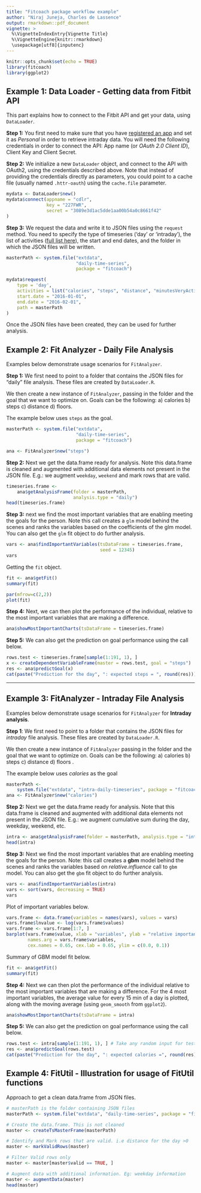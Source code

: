 ```yaml
---
title: "Fitcoach package workflow example"
author: "Niraj Juneja, Charles de Lassence"
output: rmarkdown::pdf_document
vignette: >
  %\VignetteIndexEntry{Vignette Title}
  %\VignetteEngine{knitr::rmarkdown}
  \usepackage[utf8]{inputenc}
---
```


```r
knitr::opts_chunk$set(echo = TRUE)
library(fitcoach)
library(ggplot2)
```

## Example 1: Data Loader - Getting data from Fitbit API

This part explains how to connect to the Fitbit API and get your data, using `DataLoader`. 


**Step 1:** You first need to make sure that you have [registered an app](https://dev.fitbit.com/) and set it as *Personal* in order to retrieve intraday data. You will need the following credentials in order to connect the API: App name (or *OAuth 2.0 Client ID*), Client Key and Client Secret. 


**Step 2:** We initialize a new `DataLoader` object, and connect to the API with OAuth2, using the credentials described above. Note that instead of providing the credentials directly as parameters, you could point to a cache file (usually named `.httr-oauth`) using the `cache.file` parameter.

```r
mydata <- DataLoader$new()
mydata$connect(appname = "cdlr",
               key = "227FWR",
               secret = "3089e3d1ac5dde1aa00b54a0c8661f42"
)
```


**Step 3:** We request the data and write it to JSON files using the `request` method. You need to specify the type of timeseries ('day' or 'intraday'), the list of activities ([full list here](https://dev.fitbit.com/docs/activity/)), the start and end dates, and the folder in which the JSON files will be written.

```r
masterPath <- system.file("extdata", 
                          "daily-time-series", 
                          package = "fitcoach")

mydata$request(
    type = 'day', 
    activities = list("calories", "steps", "distance", "minutesVeryActive"), 
    start.date = "2016-01-01", 
    end.date = "2016-02-01", 
    path = masterPath
)
```

Once the JSON files have been created, they can be used for further analysis.


## Example 2: Fit Analyzer - Daily File Analysis

Examples below demonstrate usage scenarios for `FitAnalyzer`.


**Step 1:** We first need to point to a folder that contains the JSON files for "daily" file analysis. These files are created by `DataLoader.R`.

We then create a new instance of `FitAnalyzer`, passing in the folder and the goal that we want to optimize on. Goals can be the following: a) calories b) steps c) distance d) floors.

The example below uses `steps` as the goal.

```r
masterPath <- system.file("extdata", 
                          "daily-time-series", 
                          package = "fitcoach")

ana <- FitAnalyzer$new("steps")
```


**Step 2:** Next we get the data.frame ready for analysis. Note this data.frame is cleaned and augmented with additional data elements not present in the JSON file. E.g.: we augment `weekday`, `weekend` and mark rows that are valid.

```r
timeseries.frame <- 
    ana$getAnalysisFrame(folder = masterPath, 
                         analysis.type = "daily")
head(timeseries.frame)
```


**Step 3:** next we find the most important variables that are enabling meeting the goals for the person. Note this call creates a `glm` model behind the scenes and ranks the variables based on the coefficients of the glm model. You can also get the `glm` fit object to do further analysis.

```r
vars <- ana$findImportantVariables(tsDataFrame = timeseries.frame, 
                                   seed = 12345)
vars
```


Getting the `fit` object.

```r
fit <- ana$getFit()
summary(fit)
```


```r
par(mfrow=c(2,2))
plot(fit)
```


**Step 4:** Next, we can then plot the performance of the individual, relative to the most important variables that are making a difference. 

```r
ana$showMostImportantCharts(tsDataFrame = timeseries.frame)
```


**Step 5:** We can also get the prediction on goal performance using the call below.

```r
rows.test <- timeseries.frame[sample(1:191, 1), ]
x <- createDependentVariableFrame(master = rows.test, goal = "steps")
res <- ana$predictGoal(x)
cat(paste("Prediction for the day", ": expected steps = ", round(res)))
```


*** 

## Example 3: FitAnalyzer - Intraday File Analysis

Examples below demonstrate usage scenarios for `FitAnalyzer` for **Intraday analysis**.


**Step 1**: We first need to point to a folder that contains the JSON files for *intraday* file analysis. These files are created by `DataLoader.R`.

We then create a new instance of `FitAnalyzer` passing in the folder and the goal that we want to optimize on. Goals can be the following: a) calories b) steps c) distance d) floors .

The example below uses *calories* as the goal

```r
masterPath <-
    system.file("extdata", "intra-daily-timeseries", package = "fitcoach")
ana <- FitAnalyzer$new("calories")
```


**Step 2:** Next we get the data.frame ready for analysis. Note that this data.frame is cleaned and augmented with additional data elements not present in the JSON file. E.g.: we augment cumulative sum during the day, weekday, weekend, etc.

```r
intra <- ana$getAnalysisFrame(folder = masterPath, analysis.type = "intra.day")
head(intra)
```


**Step 3:** Next we find the most important variables that are enabling meeting the goals for the person. Note: this call creates a **gbm** model behind the scenes and ranks the variables based on *relative.influence* call to `gbm` model. You can also get the `gbm` fit object to do further analysis.

```r
vars <- ana$findImportantVariables(intra)
vars <- sort(vars, decreasing = TRUE)
vars
```


Plot of important variables below.

```r
vars.frame <- data.frame(variables = names(vars), values = vars)
vars.frame$lnvalue <- log(vars.frame$values)
vars.frame <- vars.frame[1:7, ]
barplot(vars.frame$value, xlab = "variables", ylab = "relative importance", 
        names.arg = vars.frame$variables,
        cex.names = 0.65, cex.lab = 0.65, ylim = c(0.0, 0.1))
```


Summary of GBM model fit below.

```r
fit <- ana$getFit()
summary(fit)
```


**Step 4:** Next we can then plot the performance of the individual relative to the most important variables that are making a difference. 
For the 4 most important variables, the average value for every 15 min of a day is plotted, along with the moving average (using `geom_smooth` from `ggplot2`).

```r
ana$showMostImportantCharts(tsDataFrame = intra)
```


**Step 5:** We can also get the prediction on goal performance using the call below.

```r
rows.test <- intra[sample(1:191, 1), ] # Take any random input for test
res <- ana$predictGoal(rows.test)
cat(paste("Prediction for the day", ": expected calories =", round(res)))
```


## Example 4: FitUtil - Illustration for usage of FitUtil functions

Approach to get a clean data.frame from JSON files.

```r
# masterPath is the folder containing JSON files
masterPath <- system.file("extdata", "daily-time-series", package = "fitcoach")

# Create the data.frame. This is not cleaned
master <- createTsMasterFrame(masterPath)

# Identify and Mark rows that are valid. i.e distance for the day >0
master <- markValidRows(master)

# Filter Valid rows only
master <- master[master$valid == TRUE, ]

# Augment data with additional information. Eg: weekday information
master <- augmentData(master)
head(master)
```

